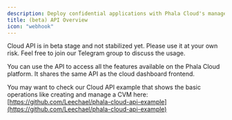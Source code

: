 ```yaml
---
description: Deploy confidential applications with Phala Cloud's managed TEE infrastructure.
title: (beta) API Overview
icon: "webhook"
---
```



<Note type="warning">
Cloud API is in beta stage and not stabilized yet. Please use it at your own risk. Feel free to join our Telegram group to discuss the usage.
</Note>

You can use the API to access all the features available on the Phala Cloud platform. It shares the same API as the cloud dashboard frontend.

You may want to check our Cloud API example that shows the basic operations like creating and manage a CVM here: [https://github.com/Leechael/phala-cloud-api-example](https://github.com/Leechael/phala-cloud-api-example)

